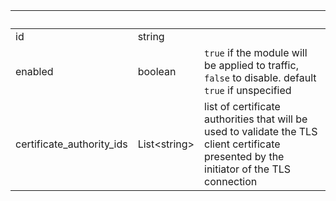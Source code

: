 | &nbsp; | &nbsp; | &nbsp; |
|---|---|---|
| id | string |  |
| enabled | boolean | `true` if the module will be applied to traffic, `false` to disable. default `true` if unspecified |
| certificate_authority_ids | List&lt;string&gt; | list of certificate authorities that will be used to validate the TLS client certificate presented by the initiator of the TLS connection |
